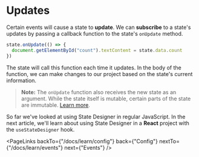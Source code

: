 # Updates

Certain events will cause a state to **update**. We can **subscribe** to a state's updates by passing a callback function to the state's `onUpdate` method.

```js
state.onUpdate(() => {
  document.getElementById("count").textContent = state.data.count
})
```

The state will call this function each time it updates. In the body of the function, we can make changes to our project based on the state's current information.

> **Note:** The `onUpdate` function also receives the new state as an argument. While the state itself is mutable, certain parts of the state are immutable. [Learn more](/docs/api/onUpdate).

So far we've looked at using State Designer in regular JavaScript. In the next article, we'll learn about using State Designer in a **React** project with the `useStateDesigner` hook.

<PageLinks
  backTo={"/docs/learn/config"}
  back={"Config"}
  nextTo={"/docs/learn/events"}
  next={"Events"}
/>
